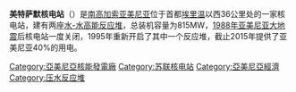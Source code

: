 {{Expand language|en}}
{{Infobox power station
| location_map        = 
| country             = [[亚美尼亚|亚美尼亚]]
| coordinates = {{coord|40|10|51.04|N|44|8|56.07|E|type:landmark|display=inline,title}}
| image = Metsamor nuclear power plant, cooling towers (Armenia, June 2015).jpg
| operator            = [http://armeniannpp.am/ Haykakan Atomayin Electrakayan CJSC]
| construction_began  = 1969
| commissioned        = 1976年12月22日
| decommissioned      =
| np_reactor_type = [[水-水高能反应堆|水-水高能反应堆]] VVER-440/V-270型
| ps_units_operational = 1 x 408 [[MW|MW]]
| ps_units_decommissioned   = 1 x 408 MW
| ps_thermal_capacity    = 1,375 MWt
| ps_electrical_capacity = 375
| ps_annual_generation   = 2,265 
| ps_annual_gen_year     = 
}}

'''美特萨默核电站'''（{{lang-hy|Մեծամորի ատոմային էլեկտրակայան}}）是[[南高加索|南高加索]][[亚美尼亚|亚美尼亚]]位于首都[[埃里温|埃里温]]以西36公里处的一家核电站，建有两座[[水-水高能反应堆|水-水高能反应堆]]，总装机容量为815MW，[[1988年亚美尼亚大地震|1988年亚美尼亚大地震]]后核电站一度关闭，1995年重新开启了其中一个反应堆，截止2015年提供了亚美尼亚40%的用电。

[[Category:亞美尼亞核能發電廠|Category:亞美尼亞核能發電廠]]
[[Category:苏联核电站|Category:苏联核电站]]
[[Category:亞美尼亞經濟|Category:亞美尼亞經濟]]
[[Category:压水反应堆|Category:压水反应堆]]